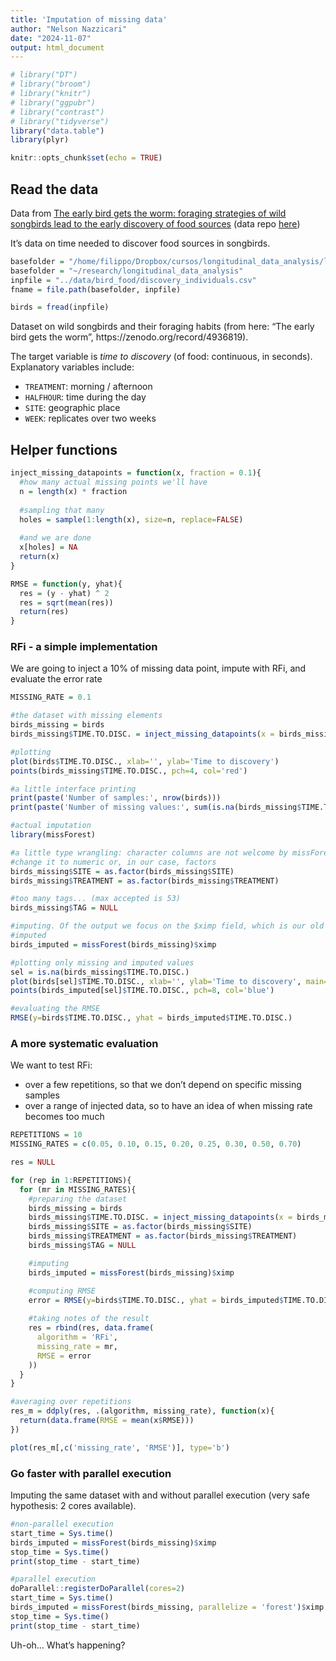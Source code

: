 ```yaml
---
title: 'Imputation of missing data'
author: "Nelson Nazzicari"
date: "2024-11-07"
output: html_document
---
```


```r
# library("DT")
# library("broom")
# library("knitr")
# library("ggpubr")
# library("contrast")
# library("tidyverse")
library("data.table")
library(plyr)

knitr::opts_chunk$set(echo = TRUE)
```


## Read the data

Data from [The early bird gets the worm: foraging strategies of wild songbirds lead to the early discovery of food sources](https://royalsocietypublishing.org/doi/10.1098/rsbl.2013.0578)
(data repo [here](https://zenodo.org/record/4936819))

It's data on time needed to discover food sources in songbirds.

```r
basefolder = "/home/filippo/Dropbox/cursos/longitudinal_data_analysis/longitudinal_data_analysis"
basefolder = "~/research/longitudinal_data_analysis"
inpfile = "../data/bird_food/discovery_individuals.csv"
fname = file.path(basefolder, inpfile)

birds = fread(inpfile)
```

Dataset on wild songbirds and their foraging habits (from here: "The early bird gets the worm", https://zenodo.org/record/4936819).

The target variable is *time to discovery* (of food: continuous, in seconds).
Explanatory variables include:

- `TREATMENT`: morning / afternoon
- `HALFHOUR`: time during the day
- `SITE`: geographic place
- `WEEK`: replicates over two weeks

## Helper functions

```r
inject_missing_datapoints = function(x, fraction = 0.1){
  #how many actual missing points we'll have
  n = length(x) * fraction
  
  #sampling that many 
  holes = sample(1:length(x), size=n, replace=FALSE)
  
  #and we are done
  x[holes] = NA
  return(x)
}

RMSE = function(y, yhat){
  res = (y - yhat) ^ 2
  res = sqrt(mean(res))
  return(res)
}
```

### RFi - a simple implementation

We are going to inject a 10% of missing data point, impute with RFi, and evaluate the error rate

```r
MISSING_RATE = 0.1

#the dataset with missing elements
birds_missing = birds
birds_missing$TIME.TO.DISC. = inject_missing_datapoints(x = birds_missing$TIME.TO.DISC., fraction = MISSING_RATE)

#plotting 
plot(birds$TIME.TO.DISC., xlab='', ylab='Time to discovery')
points(birds_missing$TIME.TO.DISC., pch=4, col='red')

#a little interface printing
print(paste('Number of samples:', nrow(birds)))
print(paste('Number of missing values:', sum(is.na(birds_missing$TIME.TO.DISC.))))
```

```r
#actual imputation
library(missForest)

#a little type wrangling: character columns are not welcome by missForest. Either
#change it to numeric or, in our case, factors
birds_missing$SITE = as.factor(birds_missing$SITE)
birds_missing$TREATMENT = as.factor(birds_missing$TREATMENT)

#too many tags... (max accepted is 53)
birds_missing$TAG = NULL

#imputing. Of the output we focus on the $ximp field, which is our old matrix, but
#imputed
birds_imputed = missForest(birds_missing)$ximp

#plotting only missing and imputed values
sel = is.na(birds_missing$TIME.TO.DISC.)
plot(birds[sel]$TIME.TO.DISC., xlab='', ylab='Time to discovery', main='True (o) vs imputed (*)')
points(birds_imputed[sel]$TIME.TO.DISC., pch=8, col='blue')

#evaluating the RMSE
RMSE(y=birds$TIME.TO.DISC., yhat = birds_imputed$TIME.TO.DISC.)
```

### A more systematic evaluation

We want to test RFi:

- over a few repetitions, so that we don't depend on specific missing samples
- over a range of injected data, so to have an idea of when missing rate becomes too much 

```r
REPETITIONS = 10
MISSING_RATES = c(0.05, 0.10, 0.15, 0.20, 0.25, 0.30, 0.50, 0.70)

res = NULL

for (rep in 1:REPETITIONS){
  for (mr in MISSING_RATES){
    #preparing the dataset
    birds_missing = birds
    birds_missing$TIME.TO.DISC. = inject_missing_datapoints(x = birds_missing$TIME.TO.DISC., fraction = mr)
    birds_missing$SITE = as.factor(birds_missing$SITE)
    birds_missing$TREATMENT = as.factor(birds_missing$TREATMENT)
    birds_missing$TAG = NULL

    #imputing
    birds_imputed = missForest(birds_missing)$ximp

    #computing RMSE
    error = RMSE(y=birds$TIME.TO.DISC., yhat = birds_imputed$TIME.TO.DISC.)
      
    #taking notes of the result
    res = rbind(res, data.frame(
      algorithm = 'RFi',
      missing_rate = mr,
      RMSE = error 
    ))
  }
}

#averaging over repetitions
res_m = ddply(res, .(algorithm, missing_rate), function(x){
  return(data.frame(RMSE = mean(x$RMSE)))
})

plot(res_m[,c('missing_rate', 'RMSE')], type='b')

```

### Go faster with parallel execution

Imputing the same dataset with and without parallel execution (very safe hypothesis: 2 cores 
available).

```r
#non-parallel execution
start_time = Sys.time()
birds_imputed = missForest(birds_missing)$ximp
stop_time = Sys.time()
print(stop_time - start_time)
```

```r
#parallel execution
doParallel::registerDoParallel(cores=2)
start_time = Sys.time()
birds_imputed = missForest(birds_missing, parallelize = 'forest')$ximp
stop_time = Sys.time()
print(stop_time - start_time)
```

Uh-oh... What's happening?

